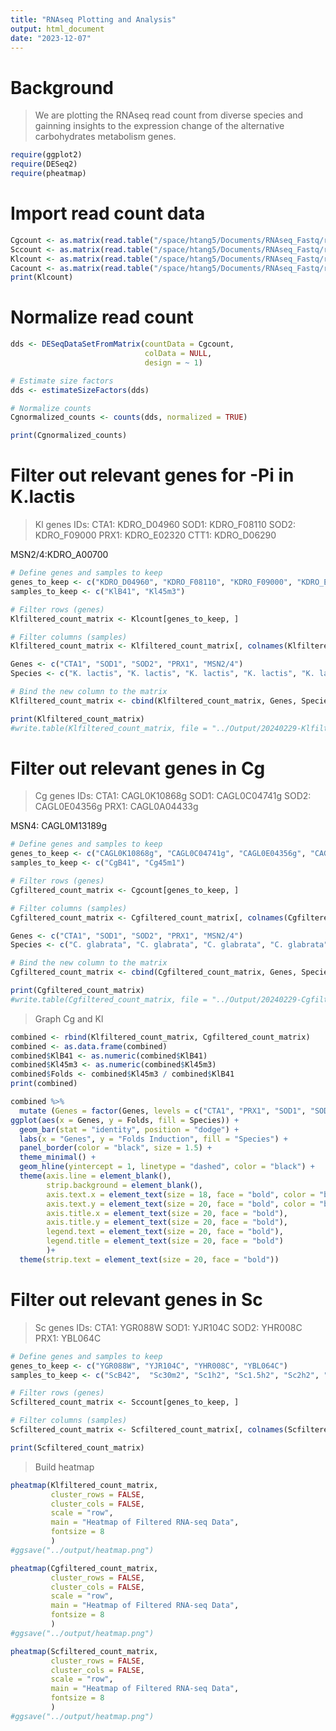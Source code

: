 ```yaml
---
title: "RNAseq Plotting and Analysis"
output: html_document
date: "2023-12-07"
---
```


# Background
> We are plotting the RNAseq read count from diverse species and gainning insights to the expression change of the alternative carbohydrates metabolism genes.

```r
require(ggplot2)
require(DESeq2)
require(pheatmap)
```

# Import read count data
```r
Cgcount <- as.matrix(read.table("/space/htang5/Documents/RNAseq_Fastq/readcount/Cg_rawCounts_newIDs.txt", header=TRUE, row.names=1))
Sccount <- as.matrix(read.table("/space/htang5/Documents/RNAseq_Fastq/readcount/Sc_rawCounts_CDS.txt", header=TRUE, row.names=1))
Klcount <- as.matrix(read.table("/space/htang5/Documents/RNAseq_Fastq/readcount/Kl_rawCounts_cbs2105.txt", header=TRUE, row.names=1))
Cacount <- as.matrix(read.table("/space/htang5/Documents/RNAseq_Fastq/readcount/Ca_rawCounts.txt", header=TRUE, row.names=1))
print(Klcount)
```
# Normalize read count
```r
dds <- DESeqDataSetFromMatrix(countData = Cgcount,
                              colData = NULL,
                              design = ~ 1)

# Estimate size factors
dds <- estimateSizeFactors(dds)

# Normalize counts
Cgnormalized_counts <- counts(dds, normalized = TRUE)

print(Cgnormalized_counts)
```


# Filter out relevant genes for -Pi in K.lactis
> Kl genes IDs:
CTA1: KDRO_D04960
SOD1: KDRO_F08110
SOD2: KDRO_F09000
PRX1: KDRO_E02320
CTT1: KDRO_D06290

MSN2/4:KDRO_A00700


```r
# Define genes and samples to keep
genes_to_keep <- c("KDRO_D04960", "KDRO_F08110", "KDRO_F09000", "KDRO_E02320", "KDRO_A00700")
samples_to_keep <- c("KlB41", "Kl45m3")

# Filter rows (genes)
Klfiltered_count_matrix <- Klcount[genes_to_keep, ]

# Filter columns (samples)
Klfiltered_count_matrix <- Klfiltered_count_matrix[, colnames(Klfiltered_count_matrix) %in% samples_to_keep]

Genes <- c("CTA1", "SOD1", "SOD2", "PRX1", "MSN2/4")
Species <- c("K. lactis", "K. lactis", "K. lactis", "K. lactis", "K. lactis")

# Bind the new column to the matrix
Klfiltered_count_matrix <- cbind(Klfiltered_count_matrix, Genes, Species)

print(Klfiltered_count_matrix)
#write.table(Klfiltered_count_matrix, file = "../Output/20240229-Klfilteredcount.tsv")
```

# Filter out relevant genes in Cg
> Cg genes IDs:
CTA1: CAGL0K10868g
SOD1: CAGL0C04741g
SOD2: CAGL0E04356g 
PRX1: CAGL0A04433g

MSN4: CAGL0M13189g

```r
# Define genes and samples to keep
genes_to_keep <- c("CAGL0K10868g", "CAGL0C04741g", "CAGL0E04356g", "CAGL0A04433g", "CAGL0M13189g")
samples_to_keep <- c("CgB41", "Cg45m1")

# Filter rows (genes)
Cgfiltered_count_matrix <- Cgcount[genes_to_keep, ]

# Filter columns (samples)
Cgfiltered_count_matrix <- Cgfiltered_count_matrix[, colnames(Cgfiltered_count_matrix) %in% samples_to_keep]

Genes <- c("CTA1", "SOD1", "SOD2", "PRX1", "MSN2/4")
Species <- c("C. glabrata", "C. glabrata", "C. glabrata", "C. glabrata", "C. glabrata")

# Bind the new column to the matrix
Cgfiltered_count_matrix <- cbind(Cgfiltered_count_matrix, Genes, Species)

print(Cgfiltered_count_matrix)
#write.table(Cgfiltered_count_matrix, file = "../Output/20240229-Cgfilteredcount.tsv")
```
> Graph Cg and Kl

```r
combined <- rbind(Klfiltered_count_matrix, Cgfiltered_count_matrix)
combined <- as.data.frame(combined)
combined$KlB41 <- as.numeric(combined$KlB41)
combined$Kl45m3 <- as.numeric(combined$Kl45m3)
combined$Folds <- combined$Kl45m3 / combined$KlB41
print(combined)
```

```r
combined %>%
  mutate (Genes = factor(Genes, levels = c("CTA1", "PRX1", "SOD1", "SOD2", "MSN2/4"))) %>%
ggplot(aes(x = Genes, y = Folds, fill = Species)) +
  geom_bar(stat = "identity", position = "dodge") +
  labs(x = "Genes", y = "Folds Induction", fill = "Species") +
  panel_border(color = "black", size = 1.5) +
  theme_minimal() +
  geom_hline(yintercept = 1, linetype = "dashed", color = "black") +
  theme(axis.line = element_blank(),
        strip.background = element_blank(),
        axis.text.x = element_text(size = 18, face = "bold", color = "black"),  # Adjust size and face (bold)
        axis.text.y = element_text(size = 20, face = "bold", color = "black"),
        axis.title.x = element_text(size = 20, face = "bold"),
        axis.title.y = element_text(size = 20, face = "bold"),
        legend.text = element_text(size = 20, face = "bold"),
        legend.title = element_text(size = 20, face = "bold")
        )+ 
  theme(strip.text = element_text(size = 20, face = "bold")) 
```



# Filter out relevant genes in Sc
> Sc genes IDs:
CTA1: YGR088W
SOD1: YJR104C
SOD2: YHR008C
PRX1: YBL064C

```r
# Define genes and samples to keep
genes_to_keep <- c("YGR088W", "YJR104C", "YHR008C", "YBL064C")
samples_to_keep <- c("ScB42",  "Sc30m2", "Sc1h2", "Sc1.5h2", "Sc2h2", "Sc2.5h2", "Sc3h2", "Sc3.5h2", "Sc4h2", "Sc6h2", "Sc8h2")

# Filter rows (genes)
Scfiltered_count_matrix <- Sccount[genes_to_keep, ]

# Filter columns (samples)
Scfiltered_count_matrix <- Scfiltered_count_matrix[, colnames(Scfiltered_count_matrix) %in% samples_to_keep]

print(Scfiltered_count_matrix)

```


>Build heatmap

```r
pheatmap(Klfiltered_count_matrix, 
         cluster_rows = FALSE, 
         cluster_cols = FALSE, 
         scale = "row",
         main = "Heatmap of Filtered RNA-seq Data",
         fontsize = 8
         )
#ggsave("../output/heatmap.png")
```

```r
pheatmap(Cgfiltered_count_matrix, 
         cluster_rows = FALSE, 
         cluster_cols = FALSE, 
         scale = "row",
         main = "Heatmap of Filtered RNA-seq Data",
         fontsize = 8
         )
#ggsave("../output/heatmap.png")
```
```r
pheatmap(Scfiltered_count_matrix, 
         cluster_rows = FALSE, 
         cluster_cols = FALSE, 
         scale = "row",
         main = "Heatmap of Filtered RNA-seq Data",
         fontsize = 8
         )
#ggsave("../output/heatmap.png")
```
